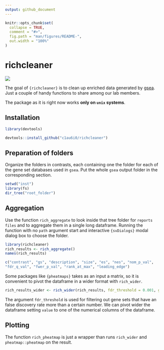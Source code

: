 ```yaml
---
output: github_document
---
```


<!-- README.md is generated from README.Rmd. Please edit that file -->

```r
knitr::opts_chunk$set(
  collapse = TRUE,
  comment = "#>",
  fig.path = "man/figures/README-",
  out.width = "100%"
)
```

# richcleaner

<!-- badges: start -->

[![](https://img.shields.io/badge/devel%20version-0.0.0.9-blue.svg)](https://github.com/c1au6i0/richcleaner)

<!-- badges: end -->

The goal of `{richcleaner}` is to clean up enriched data generated by [gsea](https://www.gsea-msigdb.org/gsea/index.jsp). Just a couple of handy functions to share among our lab members.

The package as it is right now works **only on `unix` systems**.

## Installation

``` r
library(devtools)

devtools::install_github("c1au6i0/richcleaner")
```
## Preparation of folders

Organize the folders in contrasts, each containing one the folder for each of the gene set databases used in `gsea`. Put the whole `gsea` output folder in the corresponding section. 


```r
setwd("inst")
library(fs)
dir_tree("root_folder")
```

## Aggregation

Use the function `rich_aggregate` to look inside that tree folder for `reports files` and to aggregate them in a single long dataframe. Running the function with no `path` argument start and interactive `{svDialogs}` modal dialog box to choose the folder.

``` r
library(richcleaner)
rich_results <- rich_aggregate()
names(rich_results)
```
```r
c("contrast", "gs", "description", "size", "es", "nes", "nom_p_val", 
"fdr_q_val", "fwer_p_val", "rank_at_max", "leading_edge")
```


Some packages like `{pheatmaps}` takes as an input a matrix, so it is convenient to pivot the dataframe in a wider format with `rich_wider`.

``` r
rich_results_wider <- rich_wider(rich_results, fdr_threshold = 0.001, gs = "GOBPs", value = "n_logp_sign")
```

The argument `fdr_threshold` is used for filtering out gene sets that have an false discovery rate more than a certain number. We can pivot wider the dataframe setting `value` to one of the numerical columns of the dataframe.

## Plotting

The function `rich_pheatmap` is just a wrapper than runs `rich_wider` and `pheatmap::pheatmap` on the result.



